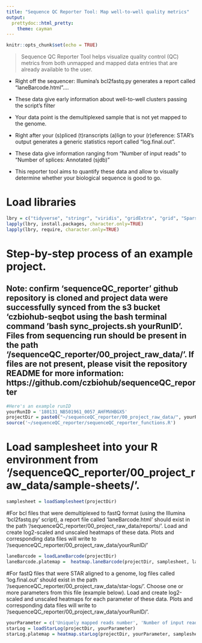 ```yaml
---
title: "Sequence QC Reporter Tool: Map well-to-well quality metrics"
output:
  prettydoc::html_pretty:
    theme: cayman
---
```


```r
knitr::opts_chunk$set(echo = TRUE)
```

> Sequence QC Reporter Tool helps visualize quality control (QC) metrics from both unmapped and mapped data entries that are already available to the user.

* Right off the sequencer: Illumina's bcl2fastq.py generates a report called "laneBarcode.html".... 
+ These data give early information about well-to-well clusters passing the script's filter
+ Your data point is the demultiplexed sample that is not yet mapped to the genome.

* Right after your (s)pliced (t)ranscripts (a)lign to your (r)eference: STAR's output generates a generic statistics report called "log.final.out".
+ These data give information ranging from "Number of input reads" to "Number of splices: Annotated (sjdb)"

* This reporter tool aims to quantify these data and allow to visually determine whether your biological sequence is good to go. 

# Load libraries
```r
lbry = c("tidyverse", "stringr", "viridis", "gridExtra", "grid", "SparseM")
lapply(lbry, install.packages, character.only=TRUE)
lapply(lbry, require, character.only=TRUE)
```

# Step-by-step process of an example project.
## Note: confirm 'sequenceQC_reporter' github repository is cloned and project data were successfully synced from the s3 bucket 'czbiohub-seqbot using the bash terminal command 'bash sync_projects.sh yourRunID'. Files from sequencing run should be present in the path '/sequenceQC_reporter/00_project_raw_data/'. If files are not present, please visit the repository README for more information: https://github.com/czbiohub/sequenceQC_reporter
```r
#Here's an example runID
yourRunID = '180131_NB501961_0057_AHFMVHBGX5'
projectDir = paste0("~/sequenceQC_reporter/00_project_raw_data/", yourRunID)
source('~/sequenceQC_reporter/sequenceQC_reporter_functions.R')
```

# Load samplesheet into your R environment from '/sequenceQC_reporter/00_project_raw_data/sample-sheets/'. 
```r
samplesheet = loadSamplesheet(projectDir)
```

#For bcl files that were demultiplexed to fastQ format (using the Illumina 'bcl2fastq.py' script), a report file called 'laneBarcode.html' should exist in the path '/sequenceQC_reporter/00_project_raw_data/reports/'. Load and create log2-scaled and unscaled heatmaps of these data. Plots and corresponding data files will write to '/sequenceQC_reporter/00_project_raw_data/yourRunID/'
```r
laneBarcode = loadLaneBarcode(projectDir)
laneBarcode.platemap =  heatmap.laneBarcode(projectDir, samplesheet, laneBarcode)
```

#For fastQ files that were STAR aligned to a genome, log files called 'log.final.out' should exist in the path '/sequenceQC_reporter/00_project_raw_data/star-logs/'. Choose one or more parameters from this file (example below). Load and create log2-scaled and unscaled heatmaps for each parameter of these data. Plots and corresponding data files will write to '/sequenceQC_reporter/00_project_raw_data/yourRunID/'.
```r
yourParameter = c('Uniquely mapped reads number', 'Number of input reads', 'Uniquely mapped reads %')
starLog = loadStarLog(projectDir, yourParameter)
starLog.platemap = heatmap.starLog(projectDir, yourParameter, samplesheet, starLog)
```

